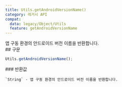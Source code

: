 ```yaml
---
title: Utils.getAndroidVersionName()
category: 레거시 API
compat:
  data: legacy/Object/Utils
  feature: getAndroidVersionName
---
```


<Section>
  앱 구동 환경의 안드로이드 버전 이름을 반환합니다.
</Section>
<Section>
  ## 구문

  ~~~js
  Utils.getAndroidVersionName();
  ~~~

  <Section>
    ### 반환값

    `String` - 앱 구동 환경의 안드로이드 버전 이름을 반환합니다.
  </Section>
</Section>